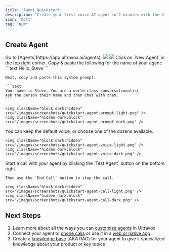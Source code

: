 ```yaml
---
title: 'Agent Quickstart'
description: 'Create your first voice AI agent in 2 minutes with the Ultravox Console.'
icon: 'bolt'
tag: "NEW"
---
```


## Create Agent
<Steps>
  <Step title="Start with the Ultravox Console">
    Go to [Agents](https://app.ultravox.ai/agents).
    <img className="block dark:hidden" src="/images/screenshots/quickstart-agent-light.png" />
    <img className="hidden dark:block" src="/images/screenshots/quickstart-agent-dark.png" />
  </Step>
  <Step title="Create a New Agent">
    Click on `New Agent` in the top right corner.
  </Step>
  <Step title="Enter a Name and Prompt">
    Copy & paste the following for the name of your agent:
    ```text
    Hello_Steve
    ```

    Next, copy and paste this system prompt:

    ```text
    Your name is Steve. You are a world-class conversationalist.
    Ask the person their name and then chat with them.
    ```

    <img className="block dark:hidden" src="/images/screenshots/quickstart-agent-prompt-light.png" />
    <img className="hidden dark:block" src="/images/screenshots/quickstart-agent-prompt-dark.png" />
  </Step>
  <Step title="Choose a Voice">
    You can keep the default voice, or choose one of the dozens available.

    <img className="block dark:hidden" src="/images/screenshots/quickstart-agent-voice-light.png" />
    <img className="hidden dark:block" src="/images/screenshots/quickstart-agent-voice-dark.png" />
  
  </Step>
  <Step title="Talk to Steve">
    Start a call with your agent by clicking the `Test Agent` button on the bottom right.
    
    Then use the `End Call` button to stop the call.

    <img className="block dark:hidden" src="/images/screenshots/quickstart-agent-call-light.png" />
    <img className="hidden dark:block" src="/images/screenshots/quickstart-agent-call-dark.png" />
  </Step>
</Steps>

## Next Steps
1. Learn more about all the ways you can [customize agents](/agents/overview) in Ultravox
1. Connect your agent to [phone calls](/telephony/overview) or use it in a [web or native app](/apps/overview)
1. Create a [knowledge base](/tools/rag/overview) (AKA RAG) for your agent to give it specialized knowledge about your product or key topics